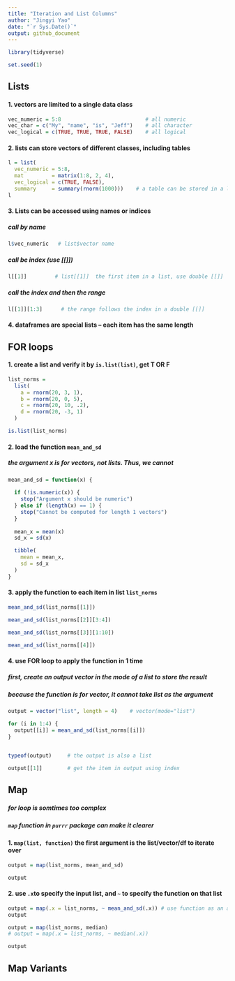 ```yaml
---
title: "Iteration and List Columns"
author: "Jingyi Yao"
date: "`r Sys.Date()`"
output: github_document
---
```


```r
library(tidyverse)

set.seed(1)
```


## Lists

#### 1. vectors are limited to a single data class 

```r
vec_numeric = 5:8                           # all numeric
vec_char = c("My", "name", "is", "Jeff")    # all character
vec_logical = c(TRUE, TRUE, TRUE, FALSE)    # all logical

```

#### 2. lists can store vectors of different classes, including tables
```r
l = list(
  vec_numeric = 5:8,
  mat         = matrix(1:8, 2, 4),
  vec_logical = c(TRUE, FALSE),
  summary     = summary(rnorm(1000)))    # a table can be stored in a list
l

```

#### 3. Lists can be accessed using names or indices

##### call by name
```r
l$vec_numeric   # list$vector name

```

##### call be index (use [[]])
```r
l[[1]]         # list[[1]]  the first item in a list, use double [[]]

```

##### call the index and then the range
```r
l[[1]][1:3]      # the range follows the index in a double [[]]

```

#### 4. dataframes are special lists -- each item has the same length


## **FOR** loops

#### 1. create a list and verify it by `is.list(list)`, get T OR F
```r
list_norms = 
  list(
    a = rnorm(20, 3, 1),
    b = rnorm(20, 0, 5),
    c = rnorm(20, 10, .2),
    d = rnorm(20, -3, 1)
  )

is.list(list_norms)

```

#### 2. load the function `mean_and_sd`

##### the argument x is for vectors, not lists. Thus, we cannot
```r
mean_and_sd = function(x) {
  
  if (!is.numeric(x)) {
    stop("Argument x should be numeric")
  } else if (length(x) == 1) {
    stop("Cannot be computed for length 1 vectors")
  }
  
  mean_x = mean(x)
  sd_x = sd(x)

  tibble(
    mean = mean_x, 
    sd = sd_x
  )
}
```


#### 3. apply the function to **each item** in list `list_norms`
```r
mean_and_sd(list_norms[[1]])

mean_and_sd(list_norms[[2]][3:4])

mean_and_sd(list_norms[[3]][1:10])

mean_and_sd(list_norms[[4]])

```

#### 4. use FOR loop to apply the function in 1 time

##### first, create an output vector in the mode of a **list** to store the result
##### because the function is for vector, it cannot take list as the argument
```r
output = vector("list", length = 4)    # vector(mode="list")

for (i in 1:4) {
  output[[i]] = mean_and_sd(list_norms[[i]])
}


typeof(output)     # the output is also a list

output[[1]]        # get the item in output using index

```


## Map

##### for loop is somtimes too complex

##### `map` function in `purrr` package can make it clearer

#### 1. `map(list, function)` the first argument is the list/vector/df to iterate over
```r
output = map(list_norms, mean_and_sd)

output

```

#### 2. use `.x`to specify the input list, and `~` to specify the function on that list
```r
output = map(.x = list_norms, ~ mean_and_sd(.x)) # use function as an argument in another fucntion
output

```


```r
output = map(list_norms, median)
# output = map(.x = list_norms, ~ median(.x))

output

```

## Map Variants
```r


```


```r


```
